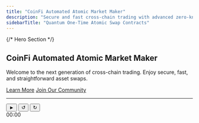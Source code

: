 ```yaml
---
title: "CoinFi Automated Atomic Market Maker"
description: "Secure and fast cross-chain trading with advanced zero-knowledge proofs and an intuitive, user-friendly design"
sidebarTitle: "Quantum One-Time Atomic Swap Contracts"
---
```


{/*
Hero Section
*/}
<section className="hero-banner" style={{ backgroundImage: "url('/logo/300x100-coin-chain.png')" }}>
  <div className="hero-content">
    <h1>CoinFi Automated Atomic Market Maker</h1>
    <p>
      Welcome to the next generation of cross-chain trading. Enjoy secure, fast, and straightforward asset swaps.
    </p>
    <div className="cta-buttons">
      <a href="https://coin.fi/manifesto" className="btn-primary">Learn More</a>
      <a href="https://coin.fi/manifesto" className="btn-secondary">Join Our Community</a>
    </div>
  </div>
</section>

---

<div
  style={{
    width: "180px",
    height: "50px",
    padding: "11px",
    borderRadius: "20px",
    backgroundColor: "#F7931A",
    border: "3px solid white",
    // We'll use 'relative' positioning in case we want to tweak the layout inside.
    position: "relative",
    fontFamily: "Arial, sans-serif"
  }}
>
  <div
    id="player-controls"
    style={{
      // Arrange buttons + time in a row, evenly spaced
      display: "flex",
      alignItems: "center",
      justifyContent: "space-between",
      height: "100%"
    }}
  >
    <button
      id="play-pause-button"
      style={{
        fontSize: "30px",
        cursor: "pointer",
        color: "#FFD7A8",
        background: "none",
        border: "none",
        outline: "none"
      }}
    >
      ►
    </button>
    <button
      id="rewind-button"
      style={{
        fontSize: "30px",
        cursor: "pointer",
        color: "#FFD7A8",
        background: "none",
        border: "none",
        outline: "none"
      }}
    >
      ↺
    </button>
    <button
      id="restart-button"
      style={{
        fontSize: "30px",
        cursor: "pointer",
        color: "#FFD7A8",
        background: "none",
        border: "none",
        outline: "none"
      }}
    >
      ↻
    </button>
    <div
      id="time-display"
      style={{
        color: "#FFD7A8",
        fontSize: "15px",
        marginLeft: "8px"
      }}
    >
      00:00
    </div>
  </div>
</div>

<div
  id="video-container"
  style={{
    position: "absolute",
    width: "1px",
    height: "1px",
    overflow: "hidden"
  }}
></div>

<script
  type="text/javascript"
  dangerouslySetInnerHTML={{
    __html: `
      // Load the YouTube IFrame Player API asynchronously.
      var tag = document.createElement('script');
      tag.src = "https://www.youtube.com/iframe_api";
      var firstScriptTag = document.getElementsByTagName('script')[0];
      firstScriptTag.parentNode.insertBefore(tag, firstScriptTag);

      var player;
      var isPlaying = false;

      // Called automatically by the YouTube API when it's ready.
      function onYouTubeIframeAPIReady() {
        player = new YT.Player('video-container', {
          height: '1',
          width: '1',
          videoId: 'ZsDqTQs3_G0', // Replace with your desired video ID.
          playerVars: {
            enablejsapi: 1,
            playsinline: 1,
            mute: 1,        // Start muted to help bypass autoplay restrictions.
            autoplay: 0
          },
          events: {
            'onReady': onPlayerReady
          }
        });
      }

      // Called when the player is ready.
      function onPlayerReady() {
        var playPauseBtn = document.getElementById('play-pause-button');
        var rewindBtn = document.getElementById('rewind-button');
        var restartBtn = document.getElementById('restart-button');

        // Toggle Play/Pause on click.
        playPauseBtn.addEventListener('click', function() {
          if (!isPlaying) {
            player.unMute();
            player.playVideo();
            playPauseBtn.textContent = '❚❚';
            isPlaying = true;
          } else {
            player.pauseVideo();
            playPauseBtn.textContent = '►';
            isPlaying = false;
          }
        });

        // Rewind 10 seconds.
        rewindBtn.addEventListener('click', function() {
          var currentTime = player.getCurrentTime();
          var newTime = Math.max(currentTime - 10, 0);
          player.seekTo(newTime, true);
        });

        // Restart the video.
        restartBtn.addEventListener('click', function() {
          player.seekTo(0, true);
        });
      }

      // Update the time display every second.
      function updateTime() {
        if (player && typeof player.getCurrentTime === 'function') {
          var currentTime = player.getCurrentTime();
          // Format seconds as mm:ss.
          function formatTime(time) {
            var minutes = Math.floor(time / 60);
            var seconds = Math.floor(time % 60);
            return (minutes < 10 ? "0" + minutes : minutes) + ":" + (seconds < 10 ? "0" + seconds : seconds);
          }
          var timeDisplay = document.getElementById('time-display');
          if (timeDisplay) {
            timeDisplay.textContent = formatTime(currentTime);
          }
        }
      }
      setInterval(updateTime, 1000);
    `
  }}
/>

## Overview

CoinFi AAMM transforms the way you trade by combining top-notch security with an easy-to-use interface. Whether you're trading large volumes or just starting out, our system processes your orders every 5 seconds—ensuring you always get a fair deal with low fees.

> **Why CoinFi?**  
> Trade confidently knowing your transactions are transparent, secure, and efficient.

---

## A Simple, Smart Trading Experience

Our platform makes trading effortless by guiding you through every step:

1. **Easy Order Entry**  
   Choose the tokens you want to trade and simply enter the amount. Our clear, step‑by‑step process helps prevent errors.

2. **Lightning-Fast 5‑Second Rounds**  
   Orders are processed every 5 seconds, so you quickly get the best available market price.

3. **Intelligent Order Matching**  
   If your order isn't completely filled, the remainder is automatically queued for a better match—all while keeping costs low.

4. **Instant Confirmation**  
   As soon as your order is matched, it's immediately recorded on the blockchain, giving you real-time peace of mind.

---

## How It Works

We use proven, straightforward math to keep trades fair and efficient:

### Maintaining Balance with a Classic Formula

Our order matching is based on a constant-product model:

$$
x \times y = k
$$

- **\(x\)** and **\(y\):** Token amounts in the liquidity pool  
- **\(k\):** A fixed constant that keeps the pool balanced

### Managing Unfilled Orders

When part of your order isn't matched immediately, we re‑attempt matching in future rounds. If the order remains unmatched after several rounds, it's bridged using:

$$
\alpha_{\text{bridge}} = (1 - \eta)\,\bigl(1 - \eta_e\bigr)^\nu
$$

- **\(\eta\):** Efficiency of a direct match  
- **\(\eta_e\):** Efficiency during additional matching rounds  
- **\(\nu\):** Number of extra rounds before bridging is forced

This approach, as detailed in the **Quantum One-Time Atomic Swap Contracts** paper, can reduce bridging fees by up to 95% compared to legacy methods.

---

## Technology at a Glance

Our platform is built on solid technology that's both powerful and easy to understand:

- **Top-Grade Security:**  
  Quantum-secure proofs (e.g., zkHPNG, Fullmen commitments, and RWP) keep your trades private and verifiable.
  
- **Speed & Transparency:**  
  Essential data is stored on-chain for transparency while heavy computations run off‑chain for speed.

- **Smart Matching:**  
  Orders are intelligently grouped to boost liquidity and minimize slippage.

- **User-Friendly Design:**  
  With live dashboards, clear charts, and intuitive navigation, tracking and managing your trades is effortless.

*Stay tuned for new interactive features that will make your trading experience even more engaging!*

---

## Enjoy an Intuitive Interface

Our design puts you first:

- **Live, Easy-to-Read Dashboards:**  
  See market trends, account balances, and trade history in clear, visual formats.
  
- **Guided Trading Steps:**  
  Follow simple, step-by-step instructions from order entry to confirmation.

- **Clear Analytics:**  
  Complex data is presented using color-coded charts and real-time updates.

- **Accessible for Everyone:**  
  Whether you're a seasoned trader or just starting out, our interface is designed for clarity and ease.

---

## Key Benefits

<div className="card-grid">
  <div className="card">
    <h3>Minimal Price Slippage</h3>
    <p>Our smart matching system ensures your trades are executed at nearly perfect prices.</p>
  </div>
  <div className="card">
    <h3>Low Trading Fees</h3>
    <p>Intelligent queuing keeps your costs minimal, even when orders are partially filled.</p>
  </div>
  <div className="card">
    <h3>Rapid Order Processing</h3>
    <p>Experience the speed of orders being matched every 5 seconds.</p>
  </div>
  <div className="card">
    <h3>Enhanced Security</h3>
    <p>Advanced, quantum-secure protocols protect your trading data at every step.</p>
  </div>
</div>

---

## Looking Ahead

CoinFi AAMM is always evolving:

- **Continuous Improvement:** We constantly refine our technology and interface to offer you the best trading experience.  
- **Community-Driven Updates:** Your feedback shapes our future features.  
- **Exciting New Tools:** Look forward to enhanced mobile experiences, interactive analytics, and more powerful features coming soon.

---

## Get Started Today

Join the future of cross-chain trading:
- **Trade Securely:** Enjoy a system that's both fast and secure.
- **Join Our Community:** Connect with fellow traders and receive the latest updates.

<div className="join-container">
  <a href="https://coin.fi/manifesto" className="btn-primary btn-lg">Get Started</a>
  <a href="https://coin.fi/manifesto" className="btn-secondary btn-lg">Join Our Community</a>
</div>

---

{/* Interactive diagram showcasing our trade matching process */}
<ImageCard 
  src="/logo/300x100-coin-chain.png" 
  alt="Trade Matching Diagram" 
  caption="See how our system smartly matches your orders for efficient trading." 
/>

---

*For more details on our technology and the math behind it, please refer to our full documentation. We have aligned this content with the **Quantum One-Time Atomic Swap Contracts** paper to ensure both accuracy and clarity.*

[**Learn More About Our Technology**](https://coin.fi/manifesto)&nbsp;&nbsp;|&nbsp;&nbsp;[**Subscribe for Updates**](https://coin.fi/manifesto)
